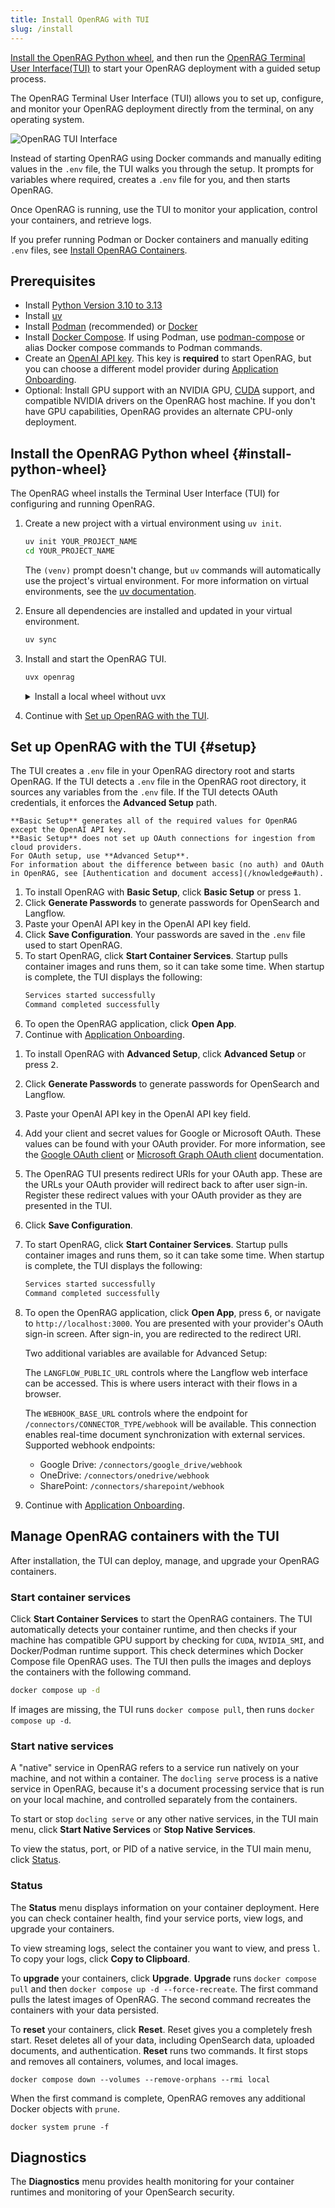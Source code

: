```yaml
---
title: Install OpenRAG with TUI
slug: /install
---
```



[Install the OpenRAG Python wheel](#install-python-wheel), and then run the [OpenRAG Terminal User Interface(TUI)](#setup) to start your OpenRAG deployment with a guided setup process.

The OpenRAG Terminal User Interface (TUI) allows you to set up, configure, and monitor your OpenRAG deployment directly from the terminal, on any operating system.

![OpenRAG TUI Interface](@site/static/img/OpenRAG_TUI_2025-09-10T13_04_11_757637.svg)

Instead of starting OpenRAG using Docker commands and manually editing values in the `.env` file, the TUI walks you through the setup. It prompts for variables where required, creates a `.env` file for you, and then starts OpenRAG.

Once OpenRAG is running, use the TUI to monitor your application, control your containers, and retrieve logs.

If you prefer running Podman or Docker containers and manually editing `.env` files, see [Install OpenRAG Containers](/get-started/docker).

## Prerequisites 

- Install [Python Version 3.10 to 3.13](https://www.python.org/downloads/release/python-3100/)
- Install [uv](https://docs.astral.sh/uv/getting-started/installation/)
- Install [Podman](https://podman.io/docs/installation) (recommended) or [Docker](https://docs.docker.com/get-docker/)
- Install [Docker Compose](https://docs.docker.com/compose/install/). If using Podman, use [podman-compose](https://docs.podman.io/en/latest/markdown/podman-compose.1.html) or alias Docker compose commands to Podman commands.
- Create an [OpenAI API key](https://platform.openai.com/api-keys). This key is **required** to start OpenRAG, but you can choose a different model provider during [Application Onboarding](#application-onboarding).
- Optional: Install GPU support with an NVIDIA GPU, [CUDA](https://docs.nvidia.com/cuda/) support, and compatible NVIDIA drivers on the OpenRAG host machine. If you don't have GPU capabilities, OpenRAG provides an alternate CPU-only deployment.

## Install the OpenRAG Python wheel {#install-python-wheel}

The OpenRAG wheel installs the Terminal User Interface (TUI) for configuring and running OpenRAG.

1. Create a new project with a virtual environment using `uv init`.

   ```bash
   uv init YOUR_PROJECT_NAME
   cd YOUR_PROJECT_NAME
   ```

   The `(venv)` prompt doesn't change, but `uv` commands will automatically use the project's virtual environment.
   For more information on virtual environments, see the [uv documentation](https://docs.astral.sh/uv/pip/environments).

2. Ensure all dependencies are installed and updated in your virtual environment.
   ```bash
   uv sync
   ```

3. Install and start the OpenRAG TUI.
   ```bash
   uvx openrag
   ```
    <details closed>
    <summary>Install a local wheel without uvx</summary>
    
    If you downloaded the OpenRAG wheel to your local machine, follow these steps:

    1. Add the wheel to your project's virtual environment.

       ```bash
       uv add PATH/TO/openrag-VERSION-py3-none-any.whl
       ```

       Replace `PATH/TO/` and `VERSION` with the path and version of your downloaded OpenRAG `.whl` file.

       For example, if your `.whl` file is in the `~/Downloads` directory:

       ```bash
       uv add ~/Downloads/openrag-0.1.8-py3-none-any.whl
       ```

    2. Run OpenRAG.

       ```bash
       uv run openrag
       ```
    
    </details>
4. Continue with [Set up OpenRAG with the TUI](#setup).


## Set up OpenRAG with the TUI {#setup}

The TUI creates a `.env` file in your OpenRAG directory root and starts OpenRAG.
If the TUI detects a `.env` file in the OpenRAG root directory, it sources any variables from the `.env` file.
If the TUI detects OAuth credentials, it enforces the **Advanced Setup** path.

<Tabs groupId="Setup method">
  <TabItem value="Basic setup" label="Basic setup" default>

    **Basic Setup** generates all of the required values for OpenRAG except the OpenAI API key.
    **Basic Setup** does not set up OAuth connections for ingestion from cloud providers.
    For OAuth setup, use **Advanced Setup**.
    For information about the difference between basic (no auth) and OAuth in OpenRAG, see [Authentication and document access](/knowledge#auth).

   1. To install OpenRAG with **Basic Setup**, click **Basic Setup** or press <kbd>1</kbd>. 
   2. Click **Generate Passwords** to generate passwords for OpenSearch and Langflow.
   3. Paste your OpenAI API key in the OpenAI API key field.
   4. Click **Save Configuration**.
   Your passwords are saved in the `.env` file used to start OpenRAG.
   5. To start OpenRAG, click **Start Container Services**.
      Startup pulls container images and runs them, so it can take some time.
      When startup is complete, the TUI displays the following:
      ```bash
      Services started successfully
      Command completed successfully
      ```
   6. To open the OpenRAG application, click **Open App**.
   7. Continue with [Application Onboarding](#application-onboarding).
  </TabItem>
  <TabItem value="Advanced setup" label="Advanced setup">

   1. To install OpenRAG with **Advanced Setup**, click **Advanced Setup** or press <kbd>2</kbd>. 
   2. Click **Generate Passwords** to generate passwords for OpenSearch and Langflow.
   3. Paste your OpenAI API key in the OpenAI API key field.
   4. Add your client and secret values for Google or Microsoft OAuth.
   These values can be found with your OAuth provider.
   For more information, see the [Google OAuth client](https://developers.google.com/identity/protocols/oauth2) or [Microsoft Graph OAuth client](https://learn.microsoft.com/en-us/onedrive/developer/rest-api/getting-started/graph-oauth) documentation.
   5. The OpenRAG TUI presents redirect URIs for your OAuth app.
   These are the URLs your OAuth provider will redirect back to after user sign-in.
   Register these redirect values with your OAuth provider as they are presented in the TUI.
   6. Click **Save Configuration**.
   7. To start OpenRAG, click **Start Container Services**.
      Startup pulls container images and runs them, so it can take some time.
      When startup is complete, the TUI displays the following:
      ```bash
      Services started successfully
      Command completed successfully
      ```
   8. To open the OpenRAG application, click **Open App**, press <kbd>6</kbd>, or navigate to `http://localhost:3000`.
   You are presented with your provider's OAuth sign-in screen.
   After sign-in, you are redirected to the redirect URI.

       Two additional variables are available for Advanced Setup:

       The `LANGFLOW_PUBLIC_URL` controls where the Langflow web interface can be accessed. This is where users interact with their flows in a browser.

       The `WEBHOOK_BASE_URL` controls where the endpoint for `/connectors/CONNECTOR_TYPE/webhook` will be available.
       This connection enables real-time document synchronization with external services.
       Supported webhook endpoints:
       - Google Drive: `/connectors/google_drive/webhook`
       - OneDrive: `/connectors/onedrive/webhook`  
       - SharePoint: `/connectors/sharepoint/webhook`
       
   9. Continue with [Application Onboarding](#application-onboarding).
  </TabItem>
</Tabs>

<PartialOnboarding />

## Manage OpenRAG containers with the TUI

After installation, the TUI can deploy, manage, and upgrade your OpenRAG containers.

### Start container services

Click **Start Container Services** to start the OpenRAG containers.
The TUI automatically detects your container runtime, and then checks if your machine has compatible GPU support by checking for `CUDA`, `NVIDIA_SMI`, and Docker/Podman runtime support. This check determines which Docker Compose file OpenRAG uses.
The TUI then pulls the images and deploys the containers with the following command.
```bash
docker compose up -d
```

If images are missing, the TUI runs `docker compose pull`, then runs `docker compose up -d`.

### Start native services

A "native" service in OpenRAG refers to a service run natively on your machine, and not within a container.
The `docling serve` process is a native service in OpenRAG, because it's a document processing service that is run on your local machine, and controlled separately from the containers.

To start or stop `docling serve` or any other native services, in the TUI main menu, click **Start Native Services** or **Stop Native Services**.

To view the status, port, or PID of a native service, in the TUI main menu, click [Status](#status).

### Status

The **Status** menu displays information on your container deployment.
Here you can check container health, find your service ports, view logs, and upgrade your containers.

To view streaming logs, select the container you want to view, and press <kbd>l</kbd>.
To copy your logs, click **Copy to Clipboard**.

To **upgrade** your containers, click **Upgrade**.
**Upgrade** runs `docker compose pull` and then `docker compose up -d --force-recreate`.
The first command pulls the latest images of OpenRAG.
The second command recreates the containers with your data persisted.

To **reset** your containers, click **Reset**.
Reset gives you a completely fresh start.
Reset deletes all of your data, including OpenSearch data, uploaded documents, and authentication.
**Reset** runs two commands.
It first stops and removes all containers, volumes, and local images.
```
docker compose down --volumes --remove-orphans --rmi local
```

When the first command is complete, OpenRAG removes any additional Docker objects with `prune`.

```
docker system prune -f
```

## Diagnostics

The **Diagnostics** menu provides health monitoring for your container runtimes and monitoring of your OpenSearch security.